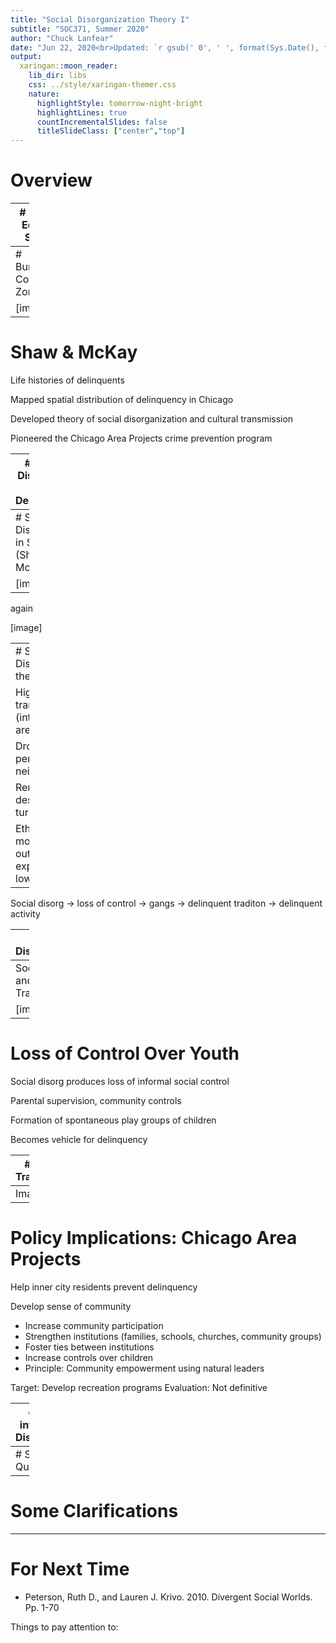 ```yaml
---
title: "Social Disorganization Theory I"
subtitle: "SOC371, Summer 2020"
author: "Chuck Lanfear"
date: "Jun 22, 2020<br>Updated: `r gsub(' 0', ' ', format(Sys.Date(), format='%b %d, %Y'))`"
output:
  xaringan::moon_reader:
    lib_dir: libs
    css: ../style/xaringan-themer.css
    nature:
      highlightStyle: tomorrow-night-bright
      highlightLines: true
      countIncrementalSlides: false
      titleSlideClass: ["center","top"]
---
```


# Overview

---
# Human Ecology School

Natural selection and natural areas

Invasion, competition, succession

Growth of cities
Concentric Zones (Burgess)

Social Ills

---
# Burgess's Concentric Zones

[image]

---
# Shaw & McKay

Life histories of delinquents

Mapped spatial distribution of delinquency in Chicago

Developed theory of social disorganization and cultural transmission

Pioneered the Chicago Area Projects crime prevention program

---
# Spatial Distribution of Delinquency

[image]

---
# Spatial Distribution in Seattle (Shaw & McKay)

[image]

---
again

[image]

---
# Spatial Distribution in the City

High in zone in transition (interstitial areas)

Drops in peripheral neighborhoods

Remained high despite ethnic turnover

Ethnic groups moving outward experienced low rates

---

Social disorg -> loss of control -> gangs -> delinquent traditon -> delinquent activity

---
# Social Disorganization

Tautology problem

Measures used by Shaw & McKay
* Pop loss
* Prop rentals vs. owners
* Income
* Physical deterioration
* Percentage nonwhite

Social disorg: Inability of a community to solve its problem collectively (or achieve collective values)
* Weak and unlinked institutions; no sense of community
* Family stucture, schools, community groups

---
Social Disorg and Cultural Transmission

[image]

---
# Loss of Control Over Youth

Social disorg produces loss of informal social control

Parental supervision, community controls

Formation of spontaneous play groups of children

Becomes vehicle for delinquency

---
# Cultural Transmission


Delinquent tradition transmitted across generations of youth groups
* Older gangs transmit delinquency to yougner play groups
* Delinquent tradition: values, pressures, and sanctions
* Transmission: Learning a culture
Delinquent traditions produce persistently high delinquency rates in a community or neighborhood
Explains four empirical findings (?)

---
Image again

---
# Policy Implications: Chicago Area Projects

Help inner city residents prevent delinquency

Develop sense of community

* Increase community participation
* Strengthen institutions (families, schools, churches, community groups)
* Foster ties between institutions
* Increase controls over children
* Principle: Community empowerment using natural leaders

Target: Develop recreation programs
Evaluation: Not definitive

---
class: inverse
# Discussion

---
# Some Questions 

---
# Some Clarifications

---
# For Next Time

* Peterson, Ruth D., and Lauren J. Krivo. 2010. Divergent Social Worlds. Pp. 1-70

Things to pay attention to:

